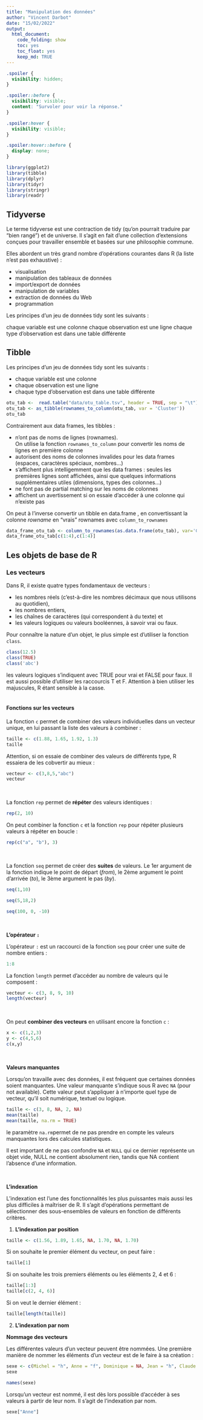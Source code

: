 ```yaml
---
title: "Manipulation des données"
author: "Vincent Darbot"
date: "15/02/2022"
output: 
  html_document: 
    code_folding: show
    toc: yes
    toc_float: yes
    keep_md: TRUE
---
```


```css
.spoiler {
  visibility: hidden;
}

.spoiler::before {
  visibility: visible;
  content: "Survoler pour voir la réponse."
}

.spoiler:hover {
  visibility: visible;
}

.spoiler:hover::before {
  display: none;
}
```
```r
library(ggplot2)
library(tibble)
library(dplyr)
library(tidyr)
library(stringr)
library(readr)
```

## **Tidyverse**

Le terme tidyverse est une contraction de tidy (qu’on pourrait traduire par “bien rangé”) et de universe. Il s’agit en fait d’une collection d’extensions conçues pour travailler ensemble et basées sur une philosophie commune.

Elles abordent un très grand nombre d’opérations courantes dans R (la liste n’est pas exhaustive) :

 - visualisation
 - manipulation des tableaux de données
 - import/export de données
 - manipulation de variables
 - extraction de données du Web
 - programmation
 
Les principes d’un jeu de données tidy sont les suivants :

chaque variable est une colonne
chaque observation est une ligne
chaque type d’observation est dans une table différente

## **Tibble**

Les principes d’un jeu de données tidy sont les suivants :

 - chaque variable est une colonne
 - chaque observation est une ligne
 - chaque type d’observation est dans une table différente

```r
otu_tab <-  read.table("data/otu_table.tsv", header = TRUE, sep = "\t")
otu_tab <- as_tibble(rownames_to_column(otu_tab, var = 'Cluster'))
otu_tab
```

Contrairement aux data frames, les tibbles :

 - n’ont pas de noms de lignes (rownames).<br>
 On utilise la fonction `rownames_to_column` pour convertir les noms de lignes en première colonne
 - autorisent des noms de colonnes invalides pour les data frames (espaces, caractères spéciaux, nombres…) 
 - s’affichent plus intelligemment que les data frames : seules les premières lignes sont affichées, ainsi que quelques informations supplémentaires utiles (dimensions, types des colonnes…)
 - ne font pas de partial matching sur les noms de colonnes 
 - affichent un avertissement si on essaie d’accéder à une colonne qui n’existe pas

On peut à l'inverse convertir un tibble en data.frame 
, en convertissant la colonne *rowname* en "vrais" rownames avec `column_to_rownames`

```r
data_frame_otu_tab <- column_to_rownames(as.data.frame(otu_tab), var='Cluster')
data_frame_otu_tab[c(1:4),c(1:4)]
```

## **Les objets de base de R**

### **Les vecteurs**

Dans R, il existe quatre types fondamentaux de vecteurs :

 - les nombres réels (c’est-à-dire les nombres décimaux que nous utilisons au quotidien),
 - les nombres entiers,
 - les chaînes de caractères (qui correspondent à du texte) et
 - les valeurs logiques ou valeurs booléennes, à savoir vrai ou faux.
 
Pour connaître la nature d’un objet, le plus simple est d’utiliser la fonction `class`.

```r
class(12.5)
class(TRUE)
class('abc')
```
les valeurs logiques s’indiquent avec TRUE pour vrai et FALSE pour faux. Il est aussi possible d’utiliser les raccourcis T et F. Attention à bien utiliser les majuscules, R étant sensible à la casse.
<br>
<br>

#### **Fonctions sur les vecteurs**

La fonction `c` permet de combiner des valeurs individuelles dans un vecteur unique, en lui passant la liste des valeurs à combiner :

```r
taille <- c(1.88, 1.65, 1.92, 1.3)
taille
```
Attention, si on essaie de combiner des valeurs de différents type, R essaiera de les cobvertir au mieux : 

```r
vecteur <- c(3,8,5,"abc")
vecteur
```
<br>

La fonction `rep` permet de **répéter** des valeurs identiques : 

```r
rep(2, 10)
```
On peut combiner la fonction `c` et la fonction `rep` pour répéter plusieurs valeurs à répéter en boucle :

```r
rep(c("a", "b"), 3)
```
<br>

La fonction `seq` permet de créer des **suites** de valeurs. Le 1er argument de la fonction indique le point de départ (*from*), le 2ème argument le point d'arrivée (*to*), le 3ème argument le pas (*by*).

```r
seq(1,10)

seq(5,18,2)

seq(100, 0, -10)
```
<br>

**L'opérateur `:`**

L'opérateur `:` est un raccourci de la fonction `seq` pour créer une suite de nombre entiers :

```r
1:8
```

La fonction `length` permet d'accéder au nombre de valeurs qui le composent :

```r
vecteur <- c(3, 8, 9, 10)
length(vecteur)
```
<br>

On peut **combiner des vecteurs** en utilisant encore la fonction `c` :
```r
x <- c(1,2,3)
y <- c(4,5,6)
c(x,y)
```
<br>

**Valeurs manquantes**

Lorsqu’on travaille avec des données, il est fréquent que certaines données soient manquantes. Une valeur manquante s’indique sous R avec `NA` (pour not available). Cette valeur peut s’appliquer à n’importe quel type de vecteur, qu’il soit numérique, textuel ou logique.

```r
taille <- c(3, 8, NA, 2, NA)
mean(taille)
mean(taille, na.rm = TRUE)
```
le paramètre `na.rm`permet de ne pas prendre en compte les valeurs manquantes lors des calcules statistiques.

Il est important de ne pas confondre `NA` et `NULL` qui ce dernier représente un objet vide, NULL ne contient absolument rien, tandis que NA contient l'absence d'une information.

<br>

**L'indexation**

L’indexation est l’une des fonctionnalités les plus puissantes mais aussi les plus difficiles à maîtriser de R. Il s’agit d’opérations permettant de sélectionner des sous-ensembles de valeurs en fonction de différents critères.

 1. **L'indexation par position**
 
```r
taille <- c(1.56, 1.89, 1.65, NA, 1.70, NA, 1.70)
```
Si on souhaite le premier élément du vecteur, on peut faire :

```r
taille[1]
```

Si on souhaite les trois premiers éléments ou les éléments 2, 4 et 6 :

```r
taille[1:3]
taille[c(2, 4, 6)]
```
Si on veut le dernier élément :

```r
taille[length(taille)]
```
 2. **L'indexation par nom**
 
 **Nommage des vecteurs**
 
Les différentes valeurs d’un vecteur peuvent être nommées. Une première manière de nommer les éléments d’un vecteur est de le faire à sa création :

```r
sexe <- c(Michel = "h", Anne = "f", Dominique = NA, Jean = "h", Claude = NA, Marie = "f")
sexe
```
```r
names(sexe)
```
Lorsqu’un vecteur est nommé, il est dès lors possible d’accéder à ses valeurs à partir de leur nom. Il s’agit de l’indexation par nom.

```r
sexe["Anne"]
```


